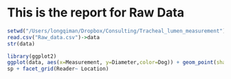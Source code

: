 This is the report for Raw Data
========================================================

```r
setwd("/Users/longqiman/Dropbox/Consulting/Tracheal_lumen_measurement")
read.csv("Raw_data.csv")->data
str(data)
```
```r
library(ggplot2)
ggplot(data, aes(x=Measurement, y=Diameter,color=Dog)) + geom_point(shape=1)->sp
sp + facet_grid(Reader~ Location)
```

